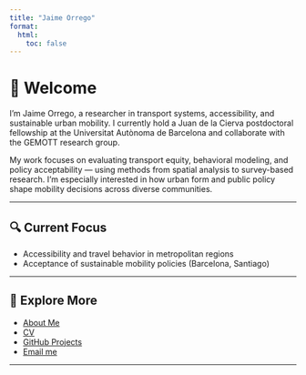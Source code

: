 ```yaml
---
title: "Jaime Orrego"
format:
  html:
    toc: false
---
```


# 👋 Welcome

I’m Jaime Orrego, a researcher in transport systems, accessibility, and sustainable urban mobility. I currently hold a Juan de la Cierva postdoctoral fellowship at the Universitat Autònoma de Barcelona and collaborate with the GEMOTT research group.

My work focuses on evaluating transport equity, behavioral modeling, and policy acceptability — using methods from spatial analysis to survey-based research. I’m especially interested in how urban form and public policy shape mobility decisions across diverse communities.

---

## 🔍 Current Focus

- Accessibility and travel behavior in metropolitan regions
- Acceptance of sustainable mobility policies (Barcelona, Santiago)

---

## 📄 Explore More

- [About Me](about.qmd)
- [CV](cv.qmd)
- [GitHub Projects](https://github.com/jaimeorrego)
- [Email me](mailto:jaime.orrego@gmail.com)

---
